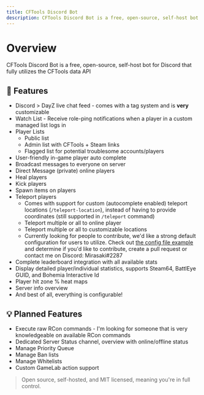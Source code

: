 ```yaml
---
title: CFTools Discord Bot
description: CFTools Discord Bot is a free, open-source, self-host bot for Discord that fully utilizes the CFTools data API
---
```


# Overview

CFTools Discord Bot is a free, open-source, self-host bot for Discord that fully utilizes the CFTools data API

## 🤩 Features

- Discord > DayZ live chat feed - comes with a tag system and is **very** customizable
- Watch List - Receive role-ping notifications when a player in a custom managed list logs in
- Player Lists
  - Public list
  - Admin list with CFTools + Steam links
  - Flagged list for potential troublesome accounts/players
- User-friendly in-game player auto complete
- Broadcast messages to everyone on server
- Direct Message (private) online players
- Heal players
- Kick players
- Spawn items on players
- Teleport players
  - Comes with support for custom (autocomplete enabled) teleport locations (`/teleport-location`), instead of having to provide coordinates (still supported in `/teleport` command)
  - Teleport multiple or all to online player
  - Teleport multiple or all to customizable locations
  - Currently looking for people to contribute, we'd like a strong default configuration for users to utilize. Check out [the config file example](./config/teleport-locations/chernarus.json) and determine if you'd like to contribute, create a pull request or contact me on Discord: Mirasaki#2287
- Complete leaderboard integration with all available stats
- Display detailed player/individual statistics, supports Steam64, BattlEye GUID, and Bohemia Interactive Id
- Player hit zone % heat maps
- Server info overview
- And best of all, everything is configurable!

## 💡 Planned Features

- Execute raw RCon commands - I'm looking for someone that is very knowledgeable on available RCon commands
- Dedicated Server Status channel, overview with online/offline status
- Manage Priority Queue
- Manage Ban lists
- Manage Whitelists
- Custom GameLab action support


> Open source, self-hosted, and MIT licensed, meaning you're in full control.